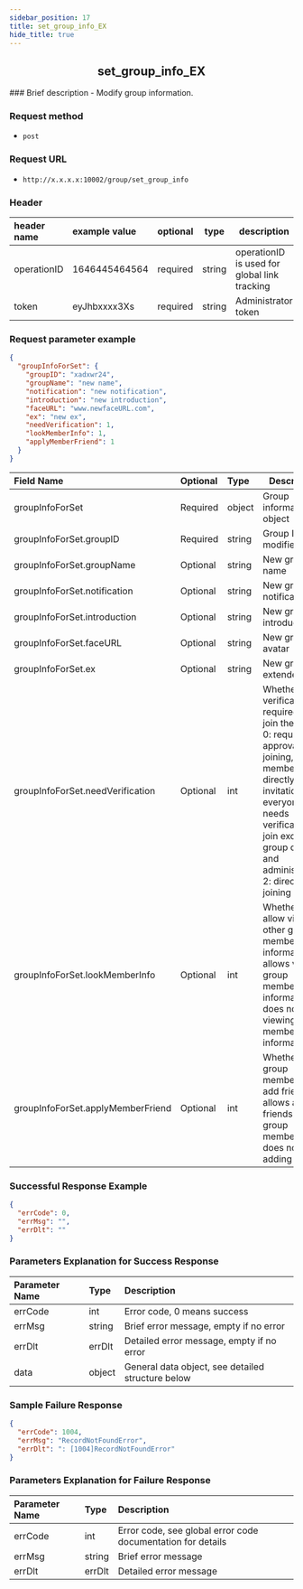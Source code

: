 ```yaml
---
sidebar_position: 17
title: set_group_info_EX
hide_title: true
---
```


<center>

## set_group_info_EX

</center>
### Brief description
- Modify group information.

### Request method
- `post` 

### Request URL
- `http://x.x.x.x:10002/group/set_group_info` 

### Header
|header name|example value|optional|type|description|
|:----    |:-------    |:--- |---|------      |
|operationID|1646445464564|required|string|operationID is used for global link tracking|
|token|eyJhbxxxx3Xs|required|string|Administrator token|

### Request parameter example

```json
{
  "groupInfoForSet": {
    "groupID": "xadxwr24",
    "groupName": "new name",
    "notification": "new notification",
    "introduction": "new introduction",
    "faceURL": "www.newfaceURL.com",
    "ex": "new ex",
    "needVerification": 1,
    "lookMemberInfo": 1,
    "applyMemberFriend": 1
  }
}
```

|Field Name|Optional|Type|Description|
|:----    |:-------    |:--- |---|
|groupInfoForSet|Required|object|Group information object|
|groupInfoForSet.groupID|Required|string|Group ID to be modified|
|groupInfoForSet.groupName|Optional|string|New group name|
|groupInfoForSet.notification|Optional|string|New group notification|
|groupInfoForSet.introduction|Optional|string|New group introduction|
|groupInfoForSet.faceURL|Optional|string|New group avatar|
|groupInfoForSet.ex|Optional|string|New group extended field|
|groupInfoForSet.needVerification|Optional|int|Whether verification is required to join the group; 0: requires approval for joining, members can directly join by invitation, 1: everyone needs verification to join except for group owner and administrators, 2: direct joining|
|groupInfoForSet.lookMemberInfo|Optional|int|Whether to allow viewing other group members' information; 0: allows viewing group members' information, 1: does not allow viewing group members' information|
|groupInfoForSet.applyMemberFriend|Optional|int|Whether group members can add friends; 0: allows adding friends from group members, 1: does not allow adding|

### Successful Response Example

```json
{
  "errCode": 0,
  "errMsg": "",
  "errDlt": ""
}
```
### Parameters Explanation for Success Response


|Parameter Name|Type|Description|
|:----    |:-------    |:--- |
|errCode|int|Error code, 0 means success|
|errMsg|string|Brief error message, empty if no error|
|errDlt|errDlt|Detailed error message, empty if no error|
|data|object|General data object, see detailed structure below|
### Sample Failure Response


```json
{
  "errCode": 1004,
  "errMsg": "RecordNotFoundError",
  "errDlt": ": [1004]RecordNotFoundError"
}
```
### Parameters Explanation for Failure Response


|Parameter Name|Type|Description|
|:----    |:-------    |:--- |
|errCode|int|Error code, see global error code documentation for details|
|errMsg|string|Brief error message|
|errDlt|errDlt|Detailed error message|